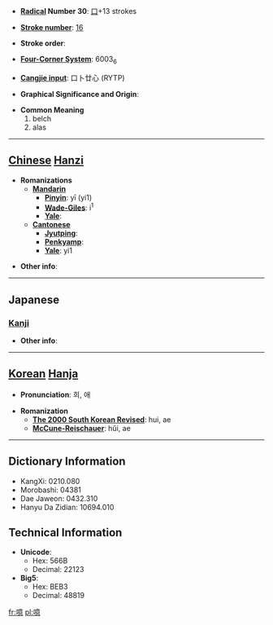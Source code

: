 * '''[[Wiktionary:Chinese radical index| Radical]] Number 30''': [[Wiktionary:Chinese radical index 口|口]]+13 strokes

* '''[[Wiktionary:Chinese total strokes index|Stroke number]]''': [[Wiktionary:Chinese total strokes index 16|16]]

* '''Stroke order''': 

* '''[[Wiktionary:Chinese four corner index|Four-Corner System]]''': 6003<sub>6</sub>

* '''[[Wiktionary:Chinese Cangjie index|Cangjie input]]''': 口卜廿心 (RYTP)

* '''Graphical Significance and Origin''': 

* '''Common Meaning'''
*#belch
*# alas


----

== [[Chinese]] [[Hanzi]] ==

* '''Romanizations'''
** '''[[Mandarin]]'''
*** '''[[Pinyin]]''': yī (yi1)
*** '''[[Wade-Giles]]''': i<sup>1</sup>
*** '''[[Yale]]''': 
** '''[[Cantonese]]'''
*** '''[[Jyutping]]''':
*** '''[[Penkyamp]]''': 
*** '''[[Yale]]''': yi1

* '''Other info''': 

----

==Japanese==
===[[Kanji]]===
{{kanji|on readings=[[い]] (i), [[あい]] (ai), [[おく]] (oku)|kun readings=[[あう]] (au), [[おくび]] (okubi)}}

* '''Other info''':  

----

== [[Korean]] [[Hanja]] ==

* '''Pronunciation''': 희, 애

* '''Romanization'''
** '''[[The 2000 South Korean Revised Romanization|The 2000 South Korean Revised]]''': hui, ae
** '''[[McCune-Reischauer]]''': hŭi, ae

----

== Dictionary Information ==

* KangXi: 0210.080
* Morobashi: 04381
* Dae Jaweon: 0432.310
* Hanyu Da Zidian: 10694.010

== Technical Information ==

* '''Unicode''':
** Hex: 566B
** Decimal: 22123
* '''Big5''':
** Hex: BEB3
** Decimal: 48819

[[fr:噫]]
[[pl:噫]]